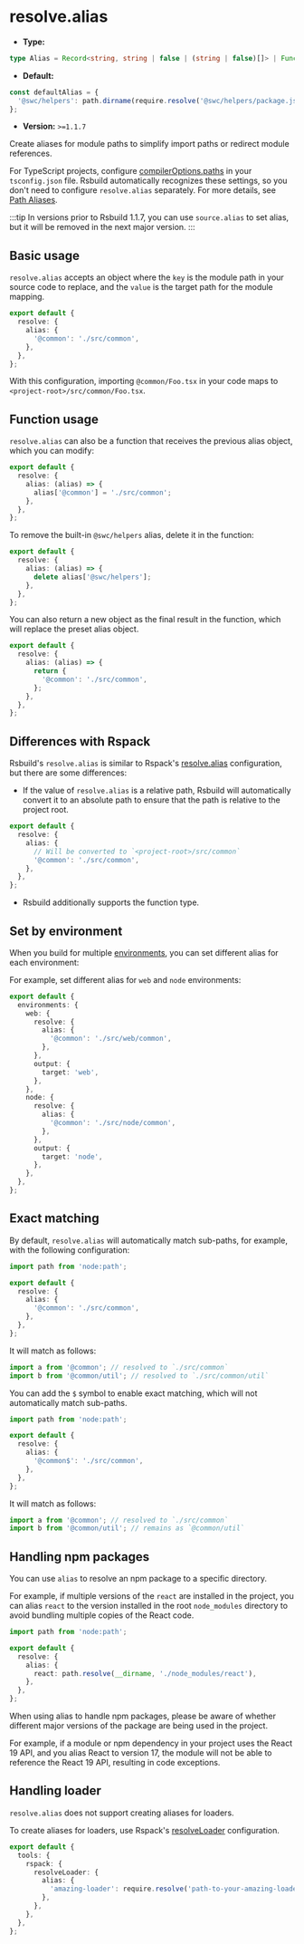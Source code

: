 # resolve.alias

- **Type:**

```ts
type Alias = Record<string, string | false | (string | false)[]> | Function;
```

- **Default:**

```ts
const defaultAlias = {
  '@swc/helpers': path.dirname(require.resolve('@swc/helpers/package.json')),
};
```

- **Version:** `>=1.1.7`

Create aliases for module paths to simplify import paths or redirect module references.

For TypeScript projects, configure [compilerOptions.paths](https://typescriptlang.org/tsconfig#paths) in your `tsconfig.json` file. Rsbuild automatically recognizes these settings, so you don't need to configure `resolve.alias` separately. For more details, see [Path Aliases](/guide/advanced/alias).

:::tip
In versions prior to Rsbuild 1.1.7, you can use `source.alias` to set alias, but it will be removed in the next major version.
:::

## Basic usage

`resolve.alias` accepts an object where the `key` is the module path in your source code to replace, and the `value` is the target path for the module mapping.

```ts title="rsbuild.config.ts"
export default {
  resolve: {
    alias: {
      '@common': './src/common',
    },
  },
};
```

With this configuration, importing `@common/Foo.tsx` in your code maps to `<project-root>/src/common/Foo.tsx`.

## Function usage

`resolve.alias` can also be a function that receives the previous alias object, which you can modify:

```ts title="rsbuild.config.ts"
export default {
  resolve: {
    alias: (alias) => {
      alias['@common'] = './src/common';
    },
  },
};
```

To remove the built-in `@swc/helpers` alias, delete it in the function:

```ts title="rsbuild.config.ts"
export default {
  resolve: {
    alias: (alias) => {
      delete alias['@swc/helpers'];
    },
  },
};
```

You can also return a new object as the final result in the function, which will replace the preset alias object.

```ts title="rsbuild.config.ts"
export default {
  resolve: {
    alias: (alias) => {
      return {
        '@common': './src/common',
      };
    },
  },
};
```

## Differences with Rspack

Rsbuild's `resolve.alias` is similar to Rspack's [resolve.alias](https://rspack.rs/config/resolve#resolvealias) configuration, but there are some differences:

- If the value of `resolve.alias` is a relative path, Rsbuild will automatically convert it to an absolute path to ensure that the path is relative to the project root.

```ts title="rsbuild.config.ts"
export default {
  resolve: {
    alias: {
      // Will be converted to `<project-root>/src/common`
      '@common': './src/common',
    },
  },
};
```

- Rsbuild additionally supports the function type.

## Set by environment

When you build for multiple [environments](/config/environments), you can set different alias for each environment:

For example, set different alias for `web` and `node` environments:

```ts title="rsbuild.config.ts"
export default {
  environments: {
    web: {
      resolve: {
        alias: {
          '@common': './src/web/common',
        },
      },
      output: {
        target: 'web',
      },
    },
    node: {
      resolve: {
        alias: {
          '@common': './src/node/common',
        },
      },
      output: {
        target: 'node',
      },
    },
  },
};
```

## Exact matching

By default, `resolve.alias` will automatically match sub-paths, for example, with the following configuration:

```ts title="rsbuild.config.ts"
import path from 'node:path';

export default {
  resolve: {
    alias: {
      '@common': './src/common',
    },
  },
};
```

It will match as follows:

```ts
import a from '@common'; // resolved to `./src/common`
import b from '@common/util'; // resolved to `./src/common/util`
```

You can add the `$` symbol to enable exact matching, which will not automatically match sub-paths.

```ts title="rsbuild.config.ts"
import path from 'node:path';

export default {
  resolve: {
    alias: {
      '@common$': './src/common',
    },
  },
};
```

It will match as follows:

```ts
import a from '@common'; // resolved to `./src/common`
import b from '@common/util'; // remains as `@common/util`
```

## Handling npm packages

You can use `alias` to resolve an npm package to a specific directory.

For example, if multiple versions of the `react` are installed in the project, you can alias `react` to the version installed in the root `node_modules` directory to avoid bundling multiple copies of the React code.

```ts title="rsbuild.config.ts"
import path from 'node:path';

export default {
  resolve: {
    alias: {
      react: path.resolve(__dirname, './node_modules/react'),
    },
  },
};
```

When using alias to handle npm packages, please be aware of whether different major versions of the package are being used in the project.

For example, if a module or npm dependency in your project uses the React 19 API, and you alias React to version 17, the module will not be able to reference the React 19 API, resulting in code exceptions.

## Handling loader

`resolve.alias` does not support creating aliases for loaders.

To create aliases for loaders, use Rspack's [resolveLoader](https://rspack.rs/config/resolve-loader) configuration.

```ts title="rsbuild.config.ts"
export default {
  tools: {
    rspack: {
      resolveLoader: {
        alias: {
          'amazing-loader': require.resolve('path-to-your-amazing-loader'),
        },
      },
    },
  },
};
```
